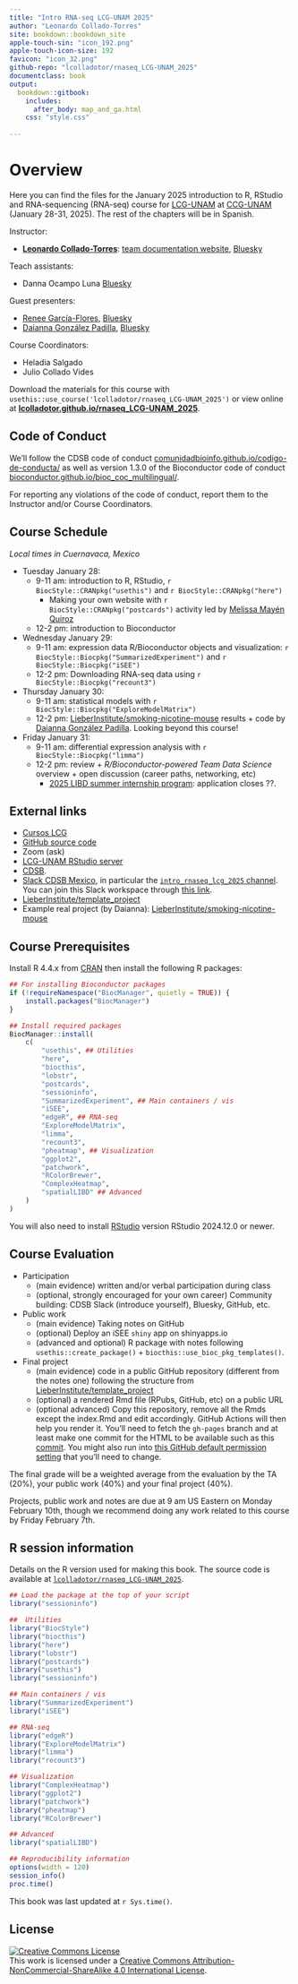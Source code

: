 ```yaml
---
title: "Intro RNA-seq LCG-UNAM 2025"
author: "Leonardo Collado-Torres"
site: bookdown::bookdown_site
apple-touch-sin: "icon_192.png"
apple-touch-icon-size: 192
favicon: "icon_32.png"
github-repo: "lcolladotor/rnaseq_LCG-UNAM_2025"
documentclass: book
output:
  bookdown::gitbook:
    includes:
      after_body: map_and_ga.html
    css: "style.css"
    
---
```


# Overview {-}

Here you can find the files for the January 2025 introduction to R, RStudio and RNA-sequencing (RNA-seq) course for [LCG-UNAM](https://lcg.unam.mx/) at [CCG-UNAM](https://ccg.unam.mx/) (January 28-31, 2025). The rest of the chapters will be in Spanish.

Instructor:

* [**Leonardo Collado-Torres**](http://lcolladotor.github.io/): [team documentation website](https://lcolladotor.github.io/bioc_team_ds/), [Bluesky](https://bsky.app/profile/lcolladotor.bsky.social)

Teach assistants:

* Danna Ocampo Luna [Bluesky](https://bsky.app/profile/genomic-swallow.bsky.social)

Guest presenters:

* [Renee García-Flores](https://reneegf.github.io/), [Bluesky](https://bsky.app/profile/freneegf.bsky.social)
* [Daianna González Padilla](https://daianna21.github.io/), [Bluesky](https://bsky.app/profile/daiannaglez.bsky.social)

<!--
* [Melissa Mayén Quiroz](https://melii99.github.io/), [Bluesky](https://bsky.app/profile/meli-mq99.bsky.social)
-->

Course Coordinators:

* Heladia Salgado
* Julio Collado Vides

Download the materials for this course with `usethis::use_course('lcolladotor/rnaseq_LCG-UNAM_2025')` or view online at [**lcolladotor.github.io/rnaseq_LCG-UNAM_2025**](http://lcolladotor.github.io/rnaseq_LCG-UNAM_2025).

## Code of Conduct {-}

We'll follow the CDSB code of conduct [comunidadbioinfo.github.io/codigo-de-conducta/](https://comunidadbioinfo.github.io/codigo-de-conducta/) as well as version 1.3.0 of the Bioconductor code of conduct [bioconductor.github.io/bioc_coc_multilingual/](https://bioconductor.github.io/bioc_coc_multilingual/). 

For reporting any violations of the code of conduct, report them to the Instructor and/or Course Coordinators.

## Course Schedule {-}

_Local times in Cuernavaca, Mexico_

* Tuesday January 28:
  - 9-11 am: introduction to R, RStudio, `r BiocStyle::CRANpkg("usethis")` and `r BiocStyle::CRANpkg("here")`
    - Making your own website with `r BiocStyle::CRANpkg("postcards")` activity led by [Melissa Mayén Quiroz](https://melii99.github.io/)
  - 12-2 pm: introduction to Bioconductor
* Wednesday January 29:
  - 9-11 am: expression data R/Bioconductor objects and visualization: `r BiocStyle::Biocpkg("SummarizedExperiment")` and `r BiocStyle::Biocpkg("iSEE")`
  - 12-2 pm: Downloading RNA-seq data using `r BiocStyle::Biocpkg("recount3")`
* Thursday January 30:
  - 9-11 am: statistical models with `r BiocStyle::Biocpkg("ExploreModelMatrix")`
  - 12-2 pm: [LieberInstitute/smoking-nicotine-mouse](https://github.com/LieberInstitute/smoking-nicotine-mouse) results + code by [Daianna González Padilla](https://daianna21.github.io/). Looking beyond this course!
* Friday January 31:
  - 9-11 am: differential expression analysis with `r BiocStyle::Biocpkg("limma")`
  - 12-2 pm: review + _R/Bioconductor-powered Team Data Science_ overview + open discussion (career paths, networking, etc)
    - [2025 LIBD summer internship program](https://www.libd.org/summer-internship): application closes ??.
  
## External links {-}

* [Cursos LCG](https://cursos.lcg.unam.mx/course/view.php?id=235)
* [GitHub source code](https://github.com/lcolladotor/rnaseq_LCG-UNAM_2025)
* Zoom (ask)
* [LCG-UNAM RStudio server](http://132.248.220.108:8787/)
* [CDSB](https://comunidadbioinfo.github.io/). 
* [Slack CDSB Mexico](https://comunidadbioinfo.slack.com), in particular the [`intro_rnaseq_lcg_2025` channel](https://comunidadbioinfo.slack.com/archives/C089V30HHP0). You can join this Slack workspace through [this link](https://join.slack.com/t/comunidadbioinfo/shared_invite/zt-8lsvpm84-Fne1W0hadk6cpjgJS17Tnw).
* [LieberInstitute/template_project](https://github.com/LieberInstitute/template_project)
* Example real project (by Daianna): [LieberInstitute/smoking-nicotine-mouse](https://github.com/LieberInstitute/smoking-nicotine-mouse)
  

## Course Prerequisites {-}

Install R 4.4.x from [CRAN](https://cran.r-project.org/) then install the following R packages:

```r
## For installing Bioconductor packages
if (!requireNamespace("BiocManager", quietly = TRUE)) {
    install.packages("BiocManager")
}

## Install required packages
BiocManager::install(
    c(
        "usethis", ## Utilities
        "here",
        "biocthis",
        "lobstr",
        "postcards",
        "sessioninfo",
        "SummarizedExperiment", ## Main containers / vis
        "iSEE",
        "edgeR", ## RNA-seq
        "ExploreModelMatrix",
        "limma",
        "recount3",
        "pheatmap", ## Visualization
        "ggplot2",
        "patchwork",
        "RColorBrewer",
        "ComplexHeatmap",
        "spatialLIBD" ## Advanced
    )
)
```

You will also need to install [RStudio](https://rstudio.com/products/rstudio/download/#download) version RStudio 2024.12.0 or newer.

## Course Evaluation {-}

* Participation
  - (main evidence) written and/or verbal participation during class
  - (optional, strongly encouraged for your own career) Community building: CDSB Slack (introduce yourself), Bluesky, GitHub, etc.
* Public work
  - (main evidence) Taking notes on GitHub
  - (optional) Deploy an iSEE `shiny` app on shinyapps.io
  - (advanced and optional) R package with notes following `usethis::create_package()` + `biocthis::use_bioc_pkg_templates()`.
* Final project
  - (main evidence) code in a public GitHub repository (different from the notes one) following the structure from [LieberInstitute/template_project](https://github.com/LieberInstitute/template_project)
  - (optional) a rendered Rmd file (RPubs, GitHub, etc) on a public URL
  - (optional advanced) Copy this repository, remove all the Rmds except the index.Rmd and edit accordingly. GitHub Actions will then help you render it. You'll need to fetch the `gh-pages` branch and at least make one commit for the HTML to be available such as this [commit](https://github.com/lcolladotor/rnaseq_LCG-UNAM_2021/commit/e15bd6c234dd0ca4233050a4a0a42184994fef3b). You might also run into [this GitHub default permission setting](https://github.com/ad-m/github-push-action/issues/96#issuecomment-1396347833) that you'll need to change.
  
The final grade will be a weighted average from the evaluation by the TA (20%), your public work (40%) and your final project (40%).

Projects, public work and notes are due at 9 am US Eastern on Monday February 10th, though we recommend doing any work related to this course by Friday February 7th.

## R session information {-}

Details on the R version used for making this book. The source code is available at [`lcolladotor/rnaseq_LCG-UNAM_2025`](https://github.com/lcolladotor/rnaseq_LCG-UNAM_2025).

```r
## Load the package at the top of your script
library("sessioninfo")

##  Utilities
library("BiocStyle")
library("biocthis")
library("here")
library("lobstr")
library("postcards")
library("usethis")
library("sessioninfo")

## Main containers / vis
library("SummarizedExperiment")
library("iSEE")

## RNA-seq
library("edgeR")
library("ExploreModelMatrix")
library("limma")
library("recount3")

## Visualization
library("ComplexHeatmap")
library("ggplot2")
library("patchwork")
library("pheatmap")
library("RColorBrewer")

## Advanced
library("spatialLIBD")
```

```r
## Reproducibility information
options(width = 120)
session_info()
proc.time()
```

This book was last updated at `r Sys.time()`.

## License  {-}

<a rel="license" href="http://creativecommons.org/licenses/by-nc-sa/4.0/"><img alt="Creative Commons License" style="border-width:0" src="https://i.creativecommons.org/l/by-nc-sa/4.0/88x31.png" /></a><br />This work is licensed under a <a rel="license" href="http://creativecommons.org/licenses/by-nc-sa/4.0/">Creative Commons Attribution-NonCommercial-ShareAlike 4.0 International License</a>.

